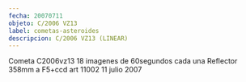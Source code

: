 ```yaml
---
fecha: 20070711
objeto: C/2006 VZ13
label: cometas-asteroides
descripcion: C/2006 VZ13 (LINEAR)
---
```


<Imagen src="https://astroccd.files.wordpress.com/2012/12/c2006-vz13-18-imagenes-60s-11julio2007.jpg" />

Cometa C2006vz13 18 imagenes de 60segundos cada una Reflector 358mm a F5+ccd art 11002 11 julio 2007